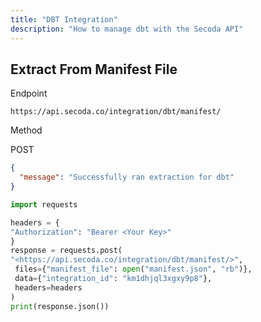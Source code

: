 ```yaml
---
title: "DBT Integration"
description: "How to manage dbt with the Secoda API"
---
```


## Extract From Manifest File

Endpoint

`https://api.secoda.co/integration/dbt/manifest/ `

Method

POST

```json Sample Response
{
  "message": "Successfully ran extraction for dbt"
}
```

```python Python Example
import requests

headers = {
"Authorization": "Bearer <Your Key>"
}
response = requests.post(
"<https://api.secoda.co/integration/dbt/manifest/>",
 files={"manifest_file": open("manifest.json", "rb")},
 data={"integration_id": "km1dhjql3xgxy9p8"},
 headers=headers
)
print(response.json())
```
